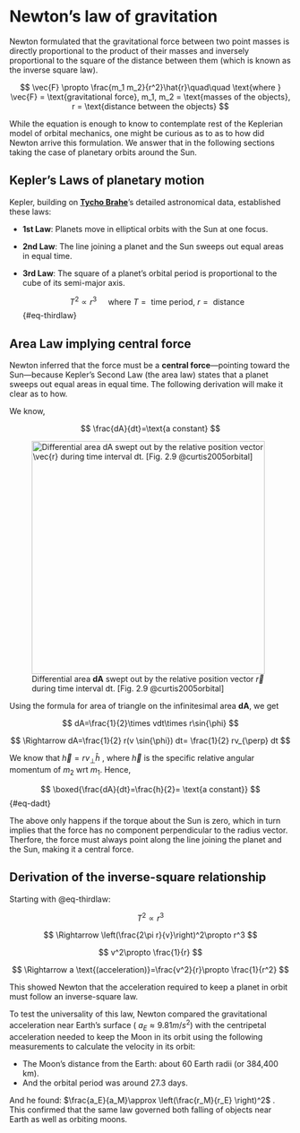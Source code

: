 # Newton's law of gravitation

Newton formulated that the gravitational force between two point masses is directly proportional to the product of their masses and inversely proportional to the square of the distance between them (which is known as the inverse square law).

$$
\vec{F} \propto \frac{m_1 m_2}{r^2}\hat{r}\quad\quad \text{where } \vec{F} = \text{gravitational force}, m_1, m_2 = \text{masses of the objects}, r = \text{distance between the objects}
$$

While the equation is enough to know to contemplate rest of the Keplerian model of orbital mechanics, one might be curious as to as to how did Newton arrive this formulation. We answer that in the following sections taking the case of planetary orbits around the Sun.

## Kepler's Laws of planetary motion

Kepler, building on [**Tycho Brahe**](https://en.wikipedia.org/wiki/Tycho_Brahe#)’s detailed astronomical data, established these laws:

-   **1st Law**: Planets move in elliptical orbits with the Sun at one focus.

-   **2nd Law**: The line joining a planet and the Sun sweeps out equal areas in equal time.

-   **3rd Law**: The square of a planet’s orbital period is proportional to the cube of its semi-major axis.

    $$
    T^2\propto r^3 \quad \text{ where }T=\text{ time period, }r=\text{ distance} 
    $$ {#eq-thirdlaw}

## Area Law implying central force

Newton inferred that the force must be a **central force**—pointing toward the Sun—because Kepler’s Second Law (the area law) states that a planet sweeps out equal areas in equal time. The following derivation will make it clear as to how.

We know,

$$
\frac{dA}{dt}=\text{a constant}
$$

![Differential area **dA** swept out by the relative position vector $\vec{r}$ during time interval dt. [Fig. 2.9 @curtis2005orbital]](fig1_1.jpeg){width="416"}

Using the formula for area of triangle on the infinitesimal area **dA**, we get

$$
dA=\frac{1}{2}\times vdt\times r\sin{\phi}
$$

$$
\Rightarrow dA=\frac{1}{2} r(v \sin{\phi}) dt= \frac{1}{2} rv_{\perp} dt
$$

We know that $\vec{h}=rv_{\perp} \hat{h}$ , where $\vec{h}$ is the specific relative angular momentum of $m_2$ wrt $m_1$. Hence,

$$
\boxed{\frac{dA}{dt}=\frac{h}{2}= \text{a constant}}
$$ {#eq-dadt}

The above only happens if the torque about the Sun is zero, which in turn implies that the force has no component perpendicular to the radius vector. Therfore, the force must always point along the line joining the planet and the Sun, making it a central force.

## Derivation of the inverse-square relationship

Starting with @eq-thirdlaw:

$$
T^2 \propto r^3
$$

$$
\Rightarrow \left(\frac{2\pi r}{v}\right)^2\propto r^3
$$

$$
v^2\propto \frac{1}{r}
$$

$$
\Rightarrow a \text{(acceleration)}=\frac{v^2}{r}\propto \frac{1}{r^2}
$$

This showed Newton that the acceleration required to keep a planet in orbit must follow an inverse-square law.

To test the universality of this law, Newton compared the gravitational acceleration near Earth’s surface ( $a_E\approx 9.81 m/s^2$) with the centripetal acceleration needed to keep the Moon in its orbit using the following measurements to calculate the velocity in its orbit:

-   The Moon's distance from the Earth: about 60 Earth radii (or 384,400 km).
-   And the orbital period was around 27.3 days.

And he found: $\frac{a_E}{a_M}\approx \left(\frac{r_M}{r_E} \right)^2$ . This confirmed that the same law governed both falling of objects near Earth as well as orbiting moons.